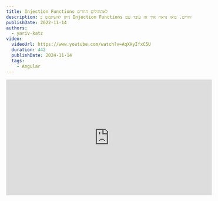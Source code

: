 ```yaml
---
title: Injection Functions לאתחולים חוזרים
description: ניתן להשתמש ב Injection Functions לאתחולים חוזרים. בואו נראה איך זה עובד עם NGRX
publishDate: 2022-11-14
authors:
  - yariv-katz
video:
  videoUrl: https://www.youtube.com/watch?v=AqXHyIfxC5U
  duration: 442
  publishDate: 2024-11-14
  tags:    
    - Angular
---
```



<div class="not-content flex">
	<iframe
		className="mx-auto mb-10"
		width="560"
		height="315"
		src="https://www.youtube.com/embed/AqXHyIfxC5U?si=t2QnnrvOWbzKm1x5"
		title="YouTube video player"
		frameBorder="0"
		allow="accelerometer; autoplay; clipboard-write; encrypted-media; gyroscope; picture-in-picture; web-share"
		allowFullScreen
	/>
</div>

בואו ניתן דוגמא פשוטה של שימוש ב Injection Functions, ומהם נבין טיפ כללי לשימוש ב Injection Functions.

## DI

בדרך כלל אנו משתמשים ב- `DI` על ידי הזרקת השירותים באמצעות constructor.

```typescript
import { Component } from '@angular/core';
import { Store } from '@ngrx/store';

@Component({...})
export class AppComponent {
	counter$ = this._store.select((state) => state.counter);
	
	constructor(private _store: Store) {}
}
``` 

בדוגמא זו אנו מזריקים את ה- `Store` באמצעות ה- constructor, ואז משתמשים בשירות `Store` כדי לבחור נתונים מה- `State`.

## בעיה

מה קורה אם נרצה לקרוא ל- `counter` ברבים מה Components, מה קורה אם נרצה לבצע פעולות חוזרות על אותם הנתונים?  
האם עלינו לשכפל את הלוגיקה בכל ה Components?

נכון שניתן להשתמש ב-[NGRX Selectors](https://ngrx.io/guide/store/selectors) וב- RXJS pipe כדי ליצור אופרטור RXJS מותאם אישית לחילוץ הנתונים, אך עדיין עלינו להזריק את שירות ה- `Store` ולקרוא ל- `store.pipe`.  

באופן כללי עם `NGRX` יש לנו הרבה מאוד מקרים שבהם נצטרך אתחולים שנרשמים לחלק מה - state.

## Injection Functions

כאשר יש לך אתחולים חוזרים זה סימן טוב לשימוש ב- injection functions.  
דרך נוספת שבה ניתן לבקש מה- `DI` לתת לך את השירות `Store` היא באמצעות הפונקציה `inject`:

```typescript
import { Component, inject } from '@angular/core';
import { Store } from '@ngrx/store';

@Component({...})
export class AppComponent {
	private _store: Store;
	counter$ = this._store.select((state) => state.counter);
	
	constructor() {
		this._store = inject(Store);
	}
}
```

למעשה ניתן לקרוא לפונקציית ההזרקה מתוך [הקונטקסט של ההזרקה](https://angular.io/guide/dependency-injection-context) שכולל את המאפיינים של המחלקה כמו `counter$`.  

עם `injection function` אותו הקוד יכול להפוך ל:

<div className="mt-5 not-content" dir="ltr">
<Sandpack 
	client:load
	customSetup={{ 
		dependencies: { 
			"@ngrx/store": "^16.3.0",
			"@angular/core": "^16.2.0",
			"@angular/platform-browser": "^16.2.0",
			"@angular/platform-browser-dynamic": "^16.2.0",
			"@angular/common": "^16.2.0",
			"@angular/compiler": "^16.2.0"
		}
	}}
	
	files={{
		"src/app/counter.selector.ts": {
			readOnly: true,	
			code: `import { inject } from '@angular/core';

	return inject(Store).select((state) => state.counter);
}
			`
		},
		"src/app/app.module.ts": {
			hidden: true,
			readOnly: true,
			code: `import { BrowserModule } from "@angular/platform-browser";



@NgModule({
  declarations: [AppComponent],
  imports: [BrowserModule, StoreModule.forRoot({
		counter: () => 43
	}, {})],
  providers: [],
  bootstrap: [AppComponent]
})
export class AppModule {}`
		},
		"src/app/app.component.ts": {
			readOnly: true,
			code: `import { Component, ChangeDetectionStrategy } from "@angular/core";


@Component({
	changeDetection: ChangeDetectionStrategy.OnPush,
	selector: "app-root",
	template: \`<h1>{{ counter$ | async }}</h1>\`
})
export class AppComponent {
	counter$ = useCounter();	
}`
		}
	}}
	
	template="angular" 
/>
</div>

הקוד לא רק קצר, פשוט ונקי, אלא גם עושה את הרכיב שלך קל יותר לבדיקה ולהרחבה.  
ניתן להוסיף לוגיקה נוספת ל `useCounter` אם נרצה לשנות את הנתונים בדרך מסוימת, וכן ניתן להשתמש בטכניקה זו אם נרצה לאתחל שאילתת שרת לרכיב.

## סיכום

לסיכום אם יש לך אתחולים חוזרים במחלקה שלך כמו:
- קריאות לשרת
- קריאות לשירות
- קריאות לנתונים מ- ngrx או ממקום אחר

במקום לשכפל את הלוגיקה ולהזריק את השירות ב constructor, ניתן להשתמש ב- injection functions ולהזריק את השירות באמצעות הפונקציה `inject`.


